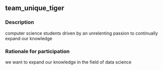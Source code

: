 ## team_unique_tiger

### Description
computer science students driven by an unrelenting passion to continually expand our knowledge

### Rationale for participation
we want to expand our knowledge in the field of data science


